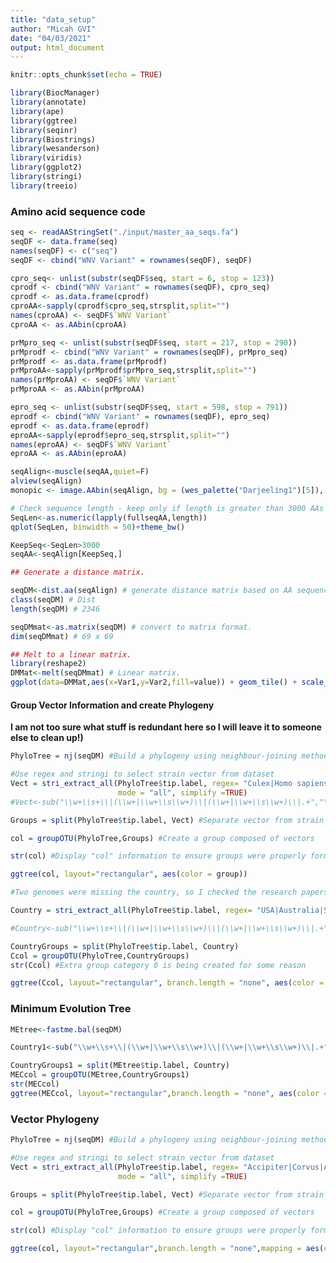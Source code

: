 ```yaml
---
title: "data_setup"
author: "Micah GVI"
date: "04/03/2021"
output: html_document
---
```


```r
knitr::opts_chunk$set(echo = TRUE)
```


```r
library(BiocManager)
library(annotate)
library(ape)
library(ggtree)
library(seqinr)
library(Biostrings)
library(wesanderson)
library(viridis)
library(ggplot2)
library(stringi)
library(treeio)
```


### Amino acid sequence code ####
```r
seq <- readAAStringSet("./input/master_aa_seqs.fa")
seqDF <- data.frame(seq)
names(seqDF) <- c("seq")
seqDF <- cbind("WNV Variant" = rownames(seqDF), seqDF)

cpro_seq<- unlist(substr(seqDF$seq, start = 6, stop = 123))
cprodf <- cbind("WNV Variant" = rownames(seqDF), cpro_seq)
cprodf <- as.data.frame(cprodf)
cproAA<-sapply(cprodf$cpro_seq,strsplit,split="")
names(cproAA) <- seqDF$`WNV Variant`
cproAA <- as.AAbin(cproAA)

prMpro_seq <- unlist(substr(seqDF$seq, start = 217, stop = 290))
prMprodf <- cbind("WNV Variant" = rownames(seqDF), prMpro_seq)
prMprodf <- as.data.frame(prMprodf)
prMproAA<-sapply(prMprodf$prMpro_seq,strsplit,split="")
names(prMproAA) <- seqDF$`WNV Variant`
prMproAA <- as.AAbin(prMproAA)

epro_seq <- unlist(substr(seqDF$seq, start = 598, stop = 791))
eprodf <- cbind("WNV Variant" = rownames(seqDF), epro_seq)
eprodf <- as.data.frame(eprodf)
eproAA<-sapply(eprodf$epro_seq,strsplit,split="")
names(eproAA) <- seqDF$`WNV Variant`
eproAA <- as.AAbin(eproAA)
```


```r
seqAlign<-muscle(seqAA,quiet=F)
alview(seqAlign)
monopic <- image.AAbin(seqAlign, bg = (wes_palette("Darjeeling1")[5]), col = wes_palette("Darjeeling1"), ylab = "WNV Variants", xlab = "Sequence Length", show.labels = T, cex.lab = 0.5, legend = T, aa.cex = 0.8)
```

```r
# Check sequence length - keep only if length is greater than 3000 AAs
SeqLen<-as.numeric(lapply(fullseqAA,length))
qplot(SeqLen, binwidth = 50)+theme_bw()

KeepSeq<-SeqLen>3000
seqAA<-seqAlign[KeepSeq,]
```

```r
## Generate a distance matrix.

seqDM<-dist.aa(seqAlign) # generate distance matrix based on AA sequences.
class(seqDM) # Dist
length(seqDM) # 2346

seqDMmat<-as.matrix(seqDM) # convert to matrix format.
dim(seqDMmat) # 69 x 69

## Melt to a linear matrix.
library(reshape2)
DMMat<-melt(seqDMmat) # Linear matrix.
ggplot(data=DMMat,aes(x=Var1,y=Var2,fill=value)) + geom_tile() + scale_fill_gradientn(colours=c("white","blue","green","red")) # Visualization not working.
```
#### Group Vector Information and create Phylogeny

**I am not too sure what stuff is redundant here so I will leave it to someone else to clean up!)**

```r
PhyloTree = nj(seqDM) #Build a phylogeny using neighbour-joining method <- <- 
```

```r

#Use regex and stringi to select strain vector from dataset
Vect = stri_extract_all(PhyloTree$tip.label, regex= "Culex|Homo sapiens|Culiseta|Corvus|Aves|Aedes|Culicidae",
                        mode = "all", simplify =TRUE) 
#Vect<-sub("\\w+\\s+\\|(\\w+|\\w+\\s\\w+)\\|(\\w+|\\w+\\s\\w+)\\|.+","\\1",PhyloTree$tip.label) #uses regex to capture all vectors. Only keeping here if needed in the future analysis

Groups = split(PhyloTree$tip.label, Vect) #Separate vector from strain name

col = groupOTU(PhyloTree,Groups) #Create a group composed of vectors

str(col) #Display "col" information to ensure groups were properly formed

```


```r
ggtree(col, layout="rectangular", aes(color = group))

#Two genomes were missing the country, so I checked the research papers where the data was published and added in the missing countries to our dataset (Kenya and Czech Republic)

Country = stri_extract_all(PhyloTree$tip.label, regex= "USA|Australia|South Africa|Israel|Russia|India|Madagascar|Azerbaijan|Ukraine|Czech Republic|Kenya", mode = "all", simplify =TRUE) 

#Country<-sub("\\w+\\s+\\|(\\w+|\\w+\\s\\w+)\\|(\\w+|\\w+\\s\\w+)\\|.+","\\2",PhyloTree$tip.label) #uses regex to capture country 

CountryGroups = split(PhyloTree$tip.label, Country)
Ccol = groupOTU(PhyloTree,CountryGroups)
str(Ccol) #Extra group category 0 is being created for some reason

ggtree(Ccol, layout="rectangular", branch.length = "none", aes(color = group))
```


### Minimum Evolution Tree
```r
MEtree<-fastme.bal(seqDM)

Country1<-sub("\\w+\\s+\\|(\\w+|\\w+\\s\\w+)\\|(\\w+|\\w+\\s\\w+)\\|.+","\\2",MEtree$tip.label) #uses regex to capture country 

CountryGroups1 = split(MEtree$tip.label, Country)
MECcol = groupOTU(MEtree,CountryGroups1)
str(MECcol)
ggtree(MECcol, layout="rectangular",branch.length = "none", aes(color = group))
```


### Vector Phylogeny

```r
PhyloTree = nj(seqDM) #Build a phylogeny using neighbour-joining method 
```

```r
#Use regex and stringi to select strain vector from dataset
Vect = stri_extract_all(PhyloTree$tip.label, regex= "Accipiter|Corvus|Aves|Accipitridae|Anser|Aquila|Branta|Bubo|Buteo|Butorides|Cardinalis|Carpodacus|Ciconiidae|Colaptes|Columbia|Columbidae|Corvidae|Cyanocitta|Dumetella|Falco|Gallus|Laridae|Mimus|Passer|Passeridae|Passeriformes|Phalacrocorax|Phoenicopterus|Pica|Poecile|Quiscalus|Sciuridae|Turdus|Zenaida|Columba",
                        mode = "all", simplify =TRUE) 

Groups = split(PhyloTree$tip.label, Vect) #Separate vector from strain name

col = groupOTU(PhyloTree,Groups) #Create a group composed of vectors

str(col) #Display "col" information to ensure groups were properly formed

```

```r
ggtree(col, layout="rectangular",branch.length = "none",mapping = aes(color = group))
```


